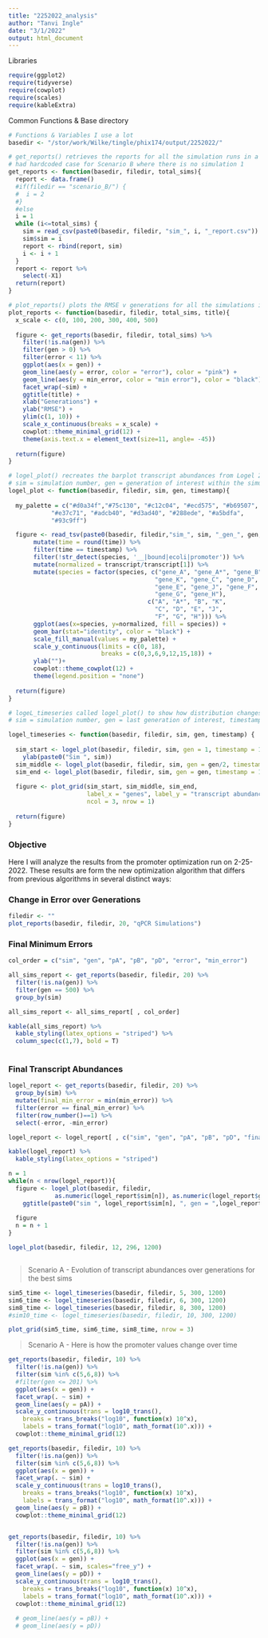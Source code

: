 ```yaml
---
title: "2252022_analysis"
author: "Tanvi Ingle"
date: "3/1/2022"
output: html_document
---
```


Libraries 
```r
require(ggplot2)
require(tidyverse)
require(cowplot)
require(scales)
require(kableExtra)
```

Common Functions & Base directory 
```r
# Functions & Variables I use a lot
basedir <- "/stor/work/Wilke/tingle/phix174/output/2252022/"

# get_reports() retrieves the reports for all the simulation runs in a specified scenario
# had hardcoded case for Scenario B where there is no simulation 1
get_reports <- function(basedir, filedir, total_sims){
  report <- data.frame()
  #if(filedir == "scenario_B/") {
  #  i = 2
  #}
  #else 
  i = 1
  while (i<=total_sims) {
    sim = read_csv(paste0(basedir, filedir, "sim_", i, "_report.csv")) 
    sim$sim = i
    report <- rbind(report, sim)
    i <- i + 1
  }
  report <- report %>% 
    select(-X1)
  return(report)
}

# plot_reports() plots the RMSE v generations for all the simulations in a given scenario
plot_reports <- function(basedir, filedir, total_sims, title){
  x_scale <- c(0, 100, 200, 300, 400, 500)
  
  figure <- get_reports(basedir, filedir, total_sims) %>% 
    filter(!is.na(gen)) %>% 
    filter(gen > 0) %>% 
    filter(error < 11) %>% 
    ggplot(aes(x = gen)) +
    geom_line(aes(y = error, color = "error"), color = "pink") + 
    geom_line(aes(y = min_error, color = "min error"), color = "black") +
    facet_wrap(~sim) + 
    ggtitle(title) + 
    xlab("Generations") +
    ylab("RMSE") + 
    ylim(c(1, 10)) + 
    scale_x_continuous(breaks = x_scale) + 
    cowplot::theme_minimal_grid(12) + 
    theme(axis.text.x = element_text(size=11, angle= -45))
  
  return(figure)
}

# logel_plot() recreates the barplot transcript abundances from Logel 2020
# sim = simulation number, gen = generation of interest within the simulation, timestamp = pinetree run
logel_plot <- function(basedir, filedir, sim, gen, timestamp){
  
  my_palette = c("#d0a34f","#75c130", "#c12c04", "#ecd575", "#b69507",
            "#e37c71", "#adcb40", "#d3ad40", "#288ede", "#a5bdfa",
            "#93c9ff")

  figure <- read_tsv(paste0(basedir, filedir,"sim_", sim, "_gen_", gen, ".tsv" )) %>% 
       mutate(time = round(time)) %>% 
       filter(time == timestamp) %>% 
       filter(!str_detect(species, '__|bound|ecoli|promoter')) %>% 
       mutate(normalized = transcript/transcript[1]) %>% 
       mutate(species = factor(species, c("gene_A", "gene_A*", "gene_B",
                                         "gene_K", "gene_C", "gene_D",
                                         "gene_E", "gene_J", "gene_F",
                                         "gene_G", "gene_H"),
                                       c("A", "A*", "B", "K",
                                         "C", "D", "E", "J",
                                         "F", "G", "H"))) %>% 
       ggplot(aes(x=species, y=normalized, fill = species)) +
       geom_bar(stat="identity", color = "black") + 
       scale_fill_manual(values = my_palette) + 
       scale_y_continuous(limits = c(0, 18), 
                          breaks = c(0,3,6,9,12,15,18)) + 
       ylab("")+ 
       cowplot::theme_cowplot(12) +
       theme(legend.position = "none") 
  
  return(figure)
}

# logeL_timeseries called logel_plot() to show how distribution changes over time (start, middle, end)
# sim = simulation number, gen = last generation of interest, timestamp = pinetree run

logel_timeseries <- function(basedir, filedir, sim, gen, timestamp) {
  
  sim_start <- logel_plot(basedir, filedir, sim, gen = 1, timestamp = 1200)+
    ylab(paste0("Sim ", sim))
  sim_middle <- logel_plot(basedir, filedir, sim, gen = gen/2, timestamp = 1200)
  sim_end <- logel_plot(basedir, filedir, sim, gen = gen, timestamp = 1200)
  
  figure <- plot_grid(sim_start, sim_middle, sim_end, 
                      label_x = "genes", label_y = "transcript abundances", 
                      ncol = 3, nrow = 1)
                     
  return(figure)
}
```

### **Objective**
Here I will analyze the results from the promoter optimization run on 2-25-2022. These results are form the new optimization algorithm that differs from previous algorithms in several distinct ways: 

### **Change in Error over Generations**

```r
filedir <- ""
plot_reports(basedir, filedir, 20, "qPCR Simulations")
```

### **Final Minimum Errors**

```r
col_order = c("sim", "gen", "pA", "pB", "pD", "error", "min_error")

all_sims_report <- get_reports(basedir, filedir, 20) %>% 
  filter(!is.na(gen)) %>% 
  filter(gen == 500) %>% 
  group_by(sim)

all_sims_report <- all_sims_report[ , col_order]

kable(all_sims_report) %>% 
  kable_styling(latex_options = "striped") %>% 
  column_spec(c(1,7), bold = T)
   
```

### **Final Transcript Abundances**

```r
logel_report <- get_reports(basedir, filedir, 20) %>% 
  group_by(sim) %>% 
  mutate(final_min_error = min(min_error)) %>% 
  filter(error == final_min_error) %>%  
  filter(row_number()==1) %>% 
  select(-error, -min_error)

logel_report <- logel_report[ , c("sim", "gen", "pA", "pB", "pD", "final_min_error")]

kable(logel_report) %>% 
  kable_styling(latex_options = "striped")

n = 1
while(n < nrow(logel_report)){
  figure <- logel_plot(basedir, filedir, 
             as.numeric(logel_report$sim[n]), as.numeric(logel_report$gen[n]), 1200) + 
    ggtitle(paste0("sim ", logel_report$sim[n], ", gen = ",logel_report$gen[n]))
  
  figure 
  n = n + 1
}

logel_plot(basedir, filedir, 12, 296, 1200)



```

> Scenario A - Evolution of transcript abundances over generations for the best sims

```r
sim5_time <- logel_timeseries(basedir, filedir, 5, 300, 1200) 
sim6_time <- logel_timeseries(basedir, filedir, 6, 300, 1200) 
sim8_time <- logel_timeseries(basedir, filedir, 8, 300, 1200) 
#sim10_time <- logel_timeseries(basedir, filedir, 10, 300, 1200)

plot_grid(sim5_time, sim6_time, sim8_time, nrow = 3)
```

> Scenario A - Here is how the promoter values change over time 

```r
get_reports(basedir, filedir, 10) %>% 
  filter(!is.na(gen)) %>% 
  filter(sim %in% c(5,6,8)) %>% 
  #filter(gen <= 201) %>% 
  ggplot(aes(x = gen)) +
  facet_wrap(. ~ sim) +
  geom_line(aes(y = pA)) + 
  scale_y_continuous(trans = log10_trans(),
    breaks = trans_breaks("log10", function(x) 10^x),
    labels = trans_format("log10", math_format(10^.x))) +
  cowplot::theme_minimal_grid(12)

get_reports(basedir, filedir, 10) %>% 
  filter(!is.na(gen)) %>% 
  filter(sim %in% c(5,6,8)) %>%
  ggplot(aes(x = gen)) +
  facet_wrap(. ~ sim) +
  scale_y_continuous(trans = log10_trans(),
    breaks = trans_breaks("log10", function(x) 10^x),
    labels = trans_format("log10", math_format(10^.x))) +
  geom_line(aes(y = pB)) + 
  cowplot::theme_minimal_grid(12)


get_reports(basedir, filedir, 10) %>% 
  filter(!is.na(gen)) %>% 
  filter(sim %in% c(5,6,8)) %>%
  ggplot(aes(x = gen)) +
  facet_wrap(. ~ sim, scales="free_y") +
  geom_line(aes(y = pD)) + 
  scale_y_continuous(trans = log10_trans(),
    breaks = trans_breaks("log10", function(x) 10^x),
    labels = trans_format("log10", math_format(10^.x))) +
  cowplot::theme_minimal_grid(12)
  
  # geom_line(aes(y = pB)) + 
  # geom_line(aes(y = pD))
```

